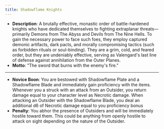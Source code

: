 ```yaml
---
title: Shadowflame Knights
---
```


- **Description**: A brutally effective, monastic order of battle-hardened knights who have dedicated themselves to fighting extraplanar threats—primarily Demons from The Abyss and Devils from The Nine Hells. To gain the necessary power to face such foes, they employ captured demonic artifacts, dark pacts, and morally compromising tactics (such as forbidden rituals or soul-binding). They are a grim, cold, and feared order, but they are undeniably effective, serving as Valengard's last line of defense against annihilation from the Outer Planes.
- **Motto**: "The sword that burns with the enemy's fire."
---
- **Novice Boon**: You are bestowed with Shadowflame Plate and a Shadowflame Blade and immediately gain proficiency with the items. Whenever you a struck with an attack from an Outsider, you return damage equal to your character level as Necrotic damage. When attacking an Outsider with the Shadowflame Blade, you deal an additional d6 of Necrotic damage equal to you proficiency bonus
- **Penalty**: You abhor the presence of Outsiders and will be immediately hostile toward them. This could be anything from openly hostile to attack on sight depending on the nature of the Outsider.
